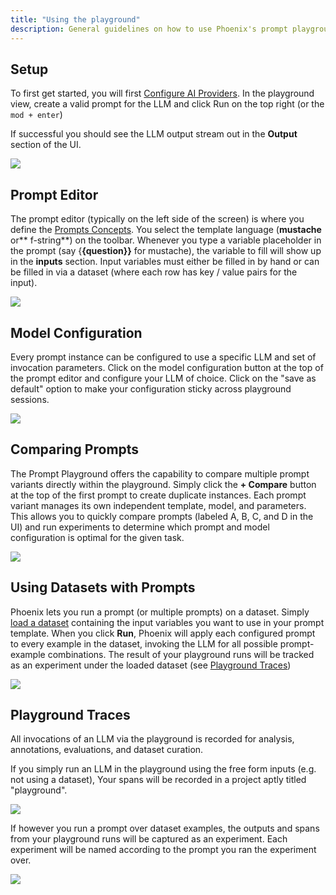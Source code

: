 ```yaml
---
title: "Using the playground"
description: General guidelines on how to use Phoenix's prompt playground
---
```


## Setup

To first get started, you will first [Configure AI Providers](/phoenix/prompt-engineering/how-to-prompts/configure-ai-providers). In the playground view, create a valid prompt for the LLM and click Run on the top right (or the `mod + enter`)

If successful you should see the LLM output stream out in the **Output** section of the UI.

<Frame caption="Pick an LLM and setup the API Key for that provider to get started">
  <img src="https://storage.googleapis.com/arize-phoenix-assets/assets/images/phoenix-docs-images/a121f65d-image.jpeg" />
</Frame>

## Prompt Editor

The prompt editor (typically on the left side of the screen) is where you define the [Prompts Concepts](/phoenix/prompt-engineering/concepts-prompts/prompts-concepts#prompt-templates). You select the template language (**mustache** or** f-string**) on the toolbar. Whenever you type a variable placeholder in the prompt (say \{**\{question}}** for mustache), the variable to fill will show up in the **inputs** section. Input variables must either be filled in by hand or can be filled in via a dataset (where each row has key / value pairs for the input).

<Frame caption="Use the template language to create prompt template variables that can be applied during runtime">
  <img src="https://storage.googleapis.com/arize-phoenix-assets/assets/gifs/variable_substitution.gif" />
</Frame>

## Model Configuration

Every prompt instance can be configured to use a specific LLM and set of invocation parameters. Click on the model configuration button at the top of the prompt editor and configure your LLM of choice. Click on the "save as default" option to make your configuration sticky across playground sessions.

<Frame caption="Switch models and modify invocation params">
  <img src="https://storage.googleapis.com/arize-phoenix-assets/assets/gifs/model_config.gif" />
</Frame>

## Comparing Prompts

The Prompt Playground offers the capability to compare multiple prompt variants directly within the playground. Simply click the **+ Compare** button at the top of the first prompt to create duplicate instances. Each prompt variant manages its own independent template, model, and parameters. This allows you to quickly compare prompts (labeled A, B, C, and D in the UI) and run experiments to determine which prompt and model configuration is optimal for the given task.

<Frame caption="Compare multiple different prompt variants at once">
  <img src="https://storage.googleapis.com/arize-phoenix-assets/assets/images/phoenix-docs-images/941ee277-image.jpeg" />
</Frame>

## Using Datasets with Prompts

Phoenix lets you run a prompt (or multiple prompts) on a dataset. Simply [load a dataset](/phoenix/datasets-and-experiments/how-to-datasets) containing the input variables you want to use in your prompt template. When you click **Run**, Phoenix will apply each configured prompt to every example in the dataset, invoking the LLM for all possible prompt-example combinations. The result of your playground runs will be tracked as an experiment under the loaded dataset (see [Playground Traces](/phoenix/prompt-engineering/how-to-prompts/using-the-playground#playground-traces))

<Frame caption="Each example's input is used to fill the prompt template">
  <img src="https://storage.googleapis.com/arize-phoenix-assets/assets/images/phoenix-docs-images/6587d15c-image.jpeg" />
</Frame>

## Playground Traces

All invocations of an LLM via the playground is recorded for analysis, annotations, evaluations, and dataset curation.

If you simply run an LLM in the playground using the free form inputs (e.g. not using a dataset), Your spans will be recorded in a project aptly titled "playground".

<Frame caption="All free form playground runs are recorded under the playground project">
  <img src="https://storage.googleapis.com/arize-phoenix-assets/assets/images/phoenix-docs-images/eecaa209-image.jpeg" />
</Frame>

If however you run a prompt over dataset examples, the outputs and spans from your playground runs will be captured as an experiment. Each experiment will be named according to the prompt you ran the experiment over.

<Frame caption="If you run over a dataset, the output and traces is tracked as a dataset experiment">
  <img src="https://storage.googleapis.com/arize-phoenix-assets/assets/images/phoenix-docs-images/93a48c27-image.jpeg" />
</Frame>

